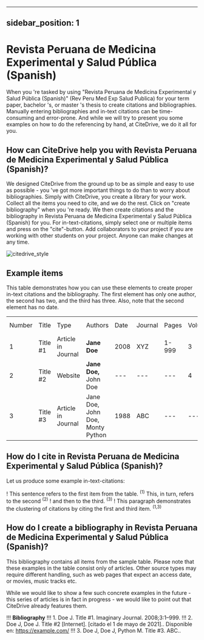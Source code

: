 
---
sidebar_position: 1
---

# Revista Peruana de Medicina Experimental y Salud Pública (Spanish)

When you 're tasked by using "Revista Peruana de Medicina Experimental y Salud Pública (Spanish)" (Rev Peru Med Exp Salud Publica) for your term paper, bachelor 's, or master 's thesis to create citations and bibliographies.
Manually entering bibliographies and in-text citations can be time-consuming and error-prone. And while we will try to present you some examples on how to do the referencing by hand, at CiteDrive, we do it all for you.

<!---
## About  Revista Peruana de Medicina Experimental y Salud Pública (Spanish)

* Title: Revista Peruana de Medicina Experimental y Salud Pública (Spanish)
* Short Title (Id): Rev Peru Med Exp Salud Publica)
* Authors: Revista Peruana de Medicina Experimental y Salud Pública (Spanish)
* Download: Revista Peruana de Medicina Experimental y Salud Pública (Spanish)
 --->

## How can CiteDrive help you with Revista Peruana de Medicina Experimental y Salud Pública (Spanish)?

We designed CiteDrive from the ground up to be as simple and easy to use as possible - you 've got more important things to do than to worry about bibliographies. Simply with CiteDrive, you create a library for your work. Collect all the items you need to cite, and we do the rest. Click on "create bibliography" when you 're ready. We then create citations and the bibliography in Revista Peruana de Medicina Experimental y Salud Pública (Spanish) for you. For in-text-citations, simply select one or multiple items and press on the "cite"-button. Add collaborators to your project if you are working with other students on your project. Anyone can make changes at any time.


![citedrive_style](images/revista-peruana-de-medicina-experimental-y-salud-publica-spanish.svg "Choose Revista Peruana de Medicina Experimental y Salud Pública (Spanish) in the CiteDrive App")


## Example items

This table demonstrates how you can use these elements to create proper in-text citations and the bibliography. The first element has only one author, the second has two, and the third has three. Also, note that the second element has no date.


<table>
  <tr>
   <td>Number
   </td>
   <td>Title
   </td>
   <td>Type
   </td>
   <td>Authors
   </td>
   <td>Date
   </td>
   <td>Journal
   </td>
   <td>Pages
   </td>
   <td>Volume
   </td>
   <td>Issue
   </td>
   <td>Access Date
   </td>
  </tr>
  <tr>
   <td>1
   </td>
   <td>Title #1
   </td>
   <td>Article in Journal
   </td>
   <td><strong>Jane Doe</strong>
   </td>
   <td>2008
   </td>
   <td>XYZ
   </td>
   <td>1-999
   </td>
   <td>3
   </td>
   <td>2
   </td>
   <td>--
   </td>
  </tr>
  <tr>
   <td>
2
   </td>
   <td>Title #2
   </td>
   <td>Website
   </td>
   <td><strong>Jane Doe, </strong>John Doe
   </td>
   <td>---
   </td>
   <td>---
   </td>
   <td>---
   </td>
   <td>4
   </td>
   <td>---
   </td>
   <td>2020-05-01
   </td>
  </tr>
  <tr>
   <td>3
   </td>
   <td>Title #3
   </td>
   <td>Article in Journal
   </td>
   <td>Jane Doe, John Doe, Monty Python
   </td>
   <td>1988
   </td>
   <td>ABC
   </td>
   <td>---
   </td>
   <td>---
   </td>
   <td>16
   </td>
   <td>---
   </td>
  </tr>
</table>



## How do I cite in  Revista Peruana de Medicina Experimental y Salud Pública (Spanish)?

Let us produce some example in-text-citations:

! This sentence refers to the first item from the table. <sup>(1)</sup> This, in turn, refers to the second <sup>(2)</sup>
! and then to the third.  <sup>(3)</sup>
! This paragraph demonstrates the clustering of citations by citing the first and third item. <sup>(1,3)</sup>



## How do I create a bibliography in Revista Peruana de Medicina Experimental y Salud Pública (Spanish)?

This bibliography contains all items from the sample table. Please note that these examples in the table consist only of articles. Other source types may require different handling, such as web pages that expect an access date, or movies, music tracks etc.

While we would like to show a few such concrete examples in the future - this series of articles is in fact in progress - we would like to point out that CiteDrive already features them.


!!! **Bibliography**
!!! 1. Doe J. Title #1. Imaginary Journal. 2008;3:1–999. 
!!! 2. Doe J, Doe J. Title #2 [Internet].  [citado el 1 de mayo de 2021].. Disponible en: https://example.com/
!!! 3. Doe J, Doe J, Python M. Title #3. ABC.. 


```
        